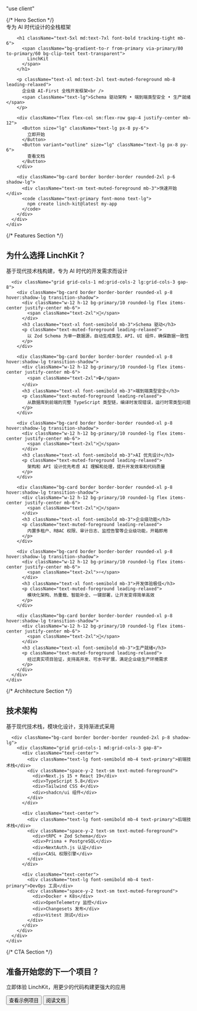 "use client"


<div className="min-h-screen bg-gradient-to-b from-background to-muted/30">
  {/* Hero Section */}
  <section className="relative py-20 md:py-32">
    <div className="container mx-auto px-4">
      <div className="text-center max-w-4xl mx-auto">
        <div className="inline-flex items-center px-4 py-2 rounded-full bg-primary/10 text-primary text-sm font-medium mb-8">
          <span className="w-2 h-2 bg-primary rounded-full mr-2"></span>
          专为 AI 时代设计的全栈框架
        </div>
        
        <h1 className="text-5xl md:text-7xl font-bold tracking-tight mb-6">
          <span className="bg-gradient-to-r from-primary via-primary/80 to-primary/60 bg-clip-text text-transparent">
            LinchKit
          </span>
        </h1>
        
        <p className="text-xl md:text-2xl text-muted-foreground mb-8 leading-relaxed">
          企业级 AI-First 全栈开发框架<br />
          <span className="text-lg">Schema 驱动架构 • 端到端类型安全 • 生产就绪</span>
        </p>
        
        <div className="flex flex-col sm:flex-row gap-4 justify-center mb-12">
          <Button size="lg" className="text-lg px-8 py-6">
            立即开始
          </Button>
          <Button variant="outline" size="lg" className="text-lg px-8 py-6">
            查看文档
          </Button>
        </div>
        
        <div className="bg-card border border-border rounded-2xl p-6 shadow-lg">
          <div className="text-sm text-muted-foreground mb-3">快速开始</div>
          <code className="text-primary font-mono text-lg">
            npm create linch-kit@latest my-app
          </code>
        </div>
      </div>
    </div>
  </section>

  {/* Features Section */}
  <section className="py-20 bg-muted/30">
    <div className="container mx-auto px-4">
      <div className="text-center mb-16">
        <h2 className="text-3xl md:text-4xl font-bold mb-4">为什么选择 LinchKit？</h2>
        <p className="text-xl text-muted-foreground max-w-2xl mx-auto">
          基于现代技术栈构建，专为 AI 时代的开发需求而设计
        </p>
      </div>
      
      <div className="grid grid-cols-1 md:grid-cols-2 lg:grid-cols-3 gap-8">
        <div className="bg-card border border-border rounded-xl p-8 hover:shadow-lg transition-shadow">
          <div className="w-12 h-12 bg-primary/10 rounded-lg flex items-center justify-center mb-6">
            <span className="text-2xl">🎯</span>
          </div>
          <h3 className="text-xl font-semibold mb-3">Schema 驱动</h3>
          <p className="text-muted-foreground leading-relaxed">
            以 Zod Schema 为单一数据源，自动生成类型、API、UI 组件，确保数据一致性
          </p>
        </div>
        
        <div className="bg-card border border-border rounded-xl p-8 hover:shadow-lg transition-shadow">
          <div className="w-12 h-12 bg-primary/10 rounded-lg flex items-center justify-center mb-6">
            <span className="text-2xl">🔒</span>
          </div>
          <h3 className="text-xl font-semibold mb-3">端到端类型安全</h3>
          <p className="text-muted-foreground leading-relaxed">
            从数据库到前端的完整 TypeScript 类型链，编译时发现错误，运行时零类型问题
          </p>
        </div>
        
        <div className="bg-card border border-border rounded-xl p-8 hover:shadow-lg transition-shadow">
          <div className="w-12 h-12 bg-primary/10 rounded-lg flex items-center justify-center mb-6">
            <span className="text-2xl">🤖</span>
          </div>
          <h3 className="text-xl font-semibold mb-3">AI 优先设计</h3>
          <p className="text-muted-foreground leading-relaxed">
            架构和 API 设计优先考虑 AI 理解和处理，提升开发效率和代码质量
          </p>
        </div>
        
        <div className="bg-card border border-border rounded-xl p-8 hover:shadow-lg transition-shadow">
          <div className="w-12 h-12 bg-primary/10 rounded-lg flex items-center justify-center mb-6">
            <span className="text-2xl">🏢</span>
          </div>
          <h3 className="text-xl font-semibold mb-3">企业级功能</h3>
          <p className="text-muted-foreground leading-relaxed">
            内置多租户、RBAC 权限、审计日志、监控告警等企业级功能，开箱即用
          </p>
        </div>
        
        <div className="bg-card border border-border rounded-xl p-8 hover:shadow-lg transition-shadow">
          <div className="w-12 h-12 bg-primary/10 rounded-lg flex items-center justify-center mb-6">
            <span className="text-2xl">⚡</span>
          </div>
          <h3 className="text-xl font-semibold mb-3">开发体验极佳</h3>
          <p className="text-muted-foreground leading-relaxed">
            模块化架构、热重载、智能补全、一键部署，让开发变得简单高效
          </p>
        </div>
        
        <div className="bg-card border border-border rounded-xl p-8 hover:shadow-lg transition-shadow">
          <div className="w-12 h-12 bg-primary/10 rounded-lg flex items-center justify-center mb-6">
            <span className="text-2xl">🚀</span>
          </div>
          <h3 className="text-xl font-semibold mb-3">生产就绪</h3>
          <p className="text-muted-foreground leading-relaxed">
            经过真实项目验证，支持高并发、可水平扩展，满足企业级生产环境需求
          </p>
        </div>
      </div>
    </div>
  </section>

  {/* Architecture Section */}
  <section className="py-20">
    <div className="container mx-auto px-4">
      <div className="text-center mb-16">
        <h2 className="text-3xl md:text-4xl font-bold mb-4">技术架构</h2>
        <p className="text-xl text-muted-foreground">
          基于现代技术栈，模块化设计，支持渐进式采用
        </p>
      </div>
      
      <div className="bg-card border border-border rounded-2xl p-8 shadow-lg">
        <div className="grid grid-cols-1 md:grid-cols-3 gap-8">
          <div className="text-center">
            <div className="text-lg font-semibold mb-4 text-primary">前端技术栈</div>
            <div className="space-y-2 text-sm text-muted-foreground">
              <div>Next.js 15 + React 19</div>
              <div>TypeScript 5.8</div>
              <div>Tailwind CSS 4</div>
              <div>shadcn/ui 组件</div>
            </div>
          </div>
          
          <div className="text-center">
            <div className="text-lg font-semibold mb-4 text-primary">后端技术栈</div>
            <div className="space-y-2 text-sm text-muted-foreground">
              <div>tRPC + Zod Schema</div>
              <div>Prisma + PostgreSQL</div>
              <div>NextAuth.js 认证</div>
              <div>CASL 权限引擎</div>
            </div>
          </div>
          
          <div className="text-center">
            <div className="text-lg font-semibold mb-4 text-primary">DevOps 工具</div>
            <div className="space-y-2 text-sm text-muted-foreground">
              <div>Docker + K8s</div>
              <div>OpenTelemetry 监控</div>
              <div>Changesets 发布</div>
              <div>Vitest 测试</div>
            </div>
          </div>
        </div>
      </div>
    </div>
  </section>

  {/* CTA Section */}
  <section className="py-20 bg-primary text-primary-foreground">
    <div className="container mx-auto px-4 text-center">
      <h2 className="text-3xl md:text-4xl font-bold mb-4">
        准备开始您的下一个项目？
      </h2>
      <p className="text-xl opacity-90 mb-8 max-w-2xl mx-auto">
        立即体验 LinchKit，用更少的代码构建更强大的应用
      </p>
      <div className="flex flex-col sm:flex-row gap-4 justify-center">
        <Button variant="secondary" size="lg" className="text-lg px-8 py-6">
          查看示例项目
        </Button>
        <Button variant="outline" size="lg" className="text-lg px-8 py-6 border-primary-foreground text-primary-foreground hover:bg-primary-foreground hover:text-primary">
          阅读文档
        </Button>
      </div>
    </div>
  </section>
</div>